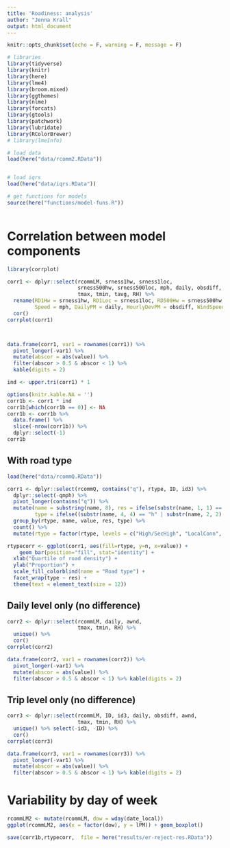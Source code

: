 ```yaml
---
title: 'Roadiness: analysis'
author: "Jenna Krall"
output: html_document
---
```


```r
knitr::opts_chunk$set(echo = F, warning = F, message = F)
```

```r
# libraries
library(tidyverse)
library(knitr)
library(here)
library(lme4)
library(broom.mixed)
library(ggthemes)
library(nlme)
library(forcats)
library(gtools)
library(patchwork)
library(lubridate)
library(RColorBrewer)
# library(lmeInfo)

```


```r
# load data
load(here("data/rcomm2.RData"))


# load iqrs
load(here("data/iqrs.RData"))

# get functions for models
source(here("functions/model-funs.R"))



```



# Correlation between model components

```r
library(corrplot)

corr1 <- dplyr::select(rcommLM, srness1hw, srness1loc, 
                       srness500hw, srness500loc, mph, daily, obsdiff, awnd,
                       tmax, tmin, tavg, RH) %>%
  rename(RD1Hw = srness1hw, RD1Loc = srness1loc, RD500Hw = srness500hw, RD500Loc = srness500loc, 
         Speed = mph, DailyPM = daily, HourlyDevPM = obsdiff, WindSpeed = awnd, MaxTemp = tmax, MinTemp = tmin, MeanTemp = tavg, Humid = RH) %>%
  cor()
corrplot(corr1)



data.frame(corr1, var1 = rownames(corr1)) %>%
  pivot_longer(-var1) %>%
  mutate(abscor = abs(value)) %>%
  filter(abscor > 0.5 & abscor < 1) %>%
  kable(digits = 2)

ind <- upper.tri(corr1) * 1

options(knitr.kable.NA = '')
corr1b <- corr1 * ind 
corr1b[which(corr1b == 0)] <- NA
corr1b <- corr1b %>%
  data.frame() %>%
  slice(-nrow(corr1b)) %>%
  dplyr::select(-1)
corr1b

```


## With road type

```r
load(here("data/rcommQ.RData"))

corr1 <- dplyr::select(rcommQ, contains("q"), rtype, ID, id3) %>%
  dplyr::select(-qmph) %>%
  pivot_longer(contains("q")) %>%
  mutate(name = substring(name, 8), res = ifelse(substr(name, 1, 1) == "1", "1km", "500m"),
         type = ifelse((substr(name, 4, 4) == "h" | substr(name, 2, 2) == "h"), "Highway", "Local")) %>%
  group_by(rtype, name, value, res, type) %>%
  count() %>%
  mutate(rtype = factor(rtype, levels = c("High/SecHigh", "LocalConn", "Local", "Other")))

rtypecorr <- ggplot(corr1, aes(fill=rtype, y=n, x=value)) + 
    geom_bar(position="fill", stat="identity") +
  xlab("Quartile of road density") +
  ylab("Proportion") +
  scale_fill_colorblind(name = "Road type") +
  facet_wrap(type ~ res) +
  theme(text = element_text(size = 12))

```

## Daily level only (no difference)

```r

corr2 <- dplyr::select(rcommLM, daily, awnd,
                       tmax, tmin, RH) %>%
  unique() %>%
  cor()
corrplot(corr2)

data.frame(corr2, var1 = rownames(corr2)) %>%
  pivot_longer(-var1) %>%
  mutate(abscor = abs(value)) %>%
  filter(abscor > 0.5 & abscor < 1) %>% kable(digits = 2)

```

## Trip level only (no difference)

```r
corr3 <- dplyr::select(rcommLM, ID, id3, daily, obsdiff, awnd,
                       tmax, tmin, RH) %>%
  unique() %>% select(-id3, -ID) %>%
  cor()
corrplot(corr3)

data.frame(corr3, var1 = rownames(corr3)) %>%
  pivot_longer(-var1) %>%
  mutate(abscor = abs(value)) %>%
  filter(abscor > 0.5 & abscor < 1) %>% kable(digits = 2)

```


# Variability by day of week

```r
rcommLM2 <- mutate(rcommLM, dow = wday(date_local))
ggplot(rcommLM2, aes(x = factor(dow), y = lPM)) + geom_boxplot()
```

```r

save(corr1b,rtypecorr,  file = here("results/er-reject-res.RData"))
```
